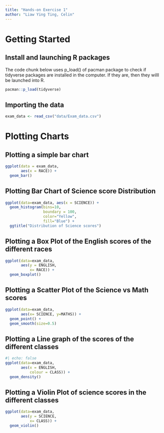 ```yaml
---
title: "Hands-on Exercise 1"
author: "Liaw Ying Ting, Celin"
---
```


# Getting Started

## Install and launching R packages

The code chunk below uses p_load() of pacman package to check if tidyverse packages are installed in the computer. If they are, then they willl be launched into R.

```r
pacman::p_load(tidyverse)
```

## Importing the data

```r
exam_data <- read_csv("data/Exam_data.csv")
```

# Plotting Charts

## Plotting a simple bar chart

```r
ggplot(data = exam_data,
       aes(x = RACE)) +
  geom_bar()
```

## Plotting Bar Chart of Science score Distribution

```r
ggplot(data=exam_data, aes(x = SCIENCE)) +
  geom_histogram(bins=10, 
                 boundary = 100,
                 color="Yellow", 
                 fill="Blue") +
  ggtitle("Distribution of Science scores")
```

## Plotting a Box Plot of the English scores of the different races

```r
ggplot(data=exam_data, 
       aes(y = ENGLISH, 
           x= RACE)) +
  geom_boxplot()                     
```

## Plotting a Scatter Plot of the Science vs Math scores

```R
ggplot(data=exam_data, 
       aes(x= SCIENCE, y=MATHS)) +
  geom_point() +
  geom_smooth(size=0.5)
```

## Plotting a Line graph of the scores of the different classes

```R
#| echo: false
ggplot(data=exam_data, 
       aes(x = ENGLISH, 
           colour = CLASS)) +
  geom_density()
```

## Plotting a Violin Plot of science scores in the different classes

```R
ggplot(data=exam_data, 
       aes(y = SCIENCE, 
           x= CLASS)) +
  geom_violin()
```
